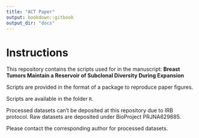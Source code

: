 ```yaml
---
title: "ACT Paper"
output: bookdown::gitbook
output_dir: "docs"
---
```


# Instructions

This repository contains the scripts used for in the manuscript: **Breast
Tumors Maintain a Reservoir of Subclonal Diversity During Expansion**

Scripts are provided in the format of a package to reproduce paper
figures.

Scripts are available in the folder `R`.

Processed datasets can't be deposited at this repository due to IRB protocol.
Raw datasets are deposited under BioProject PRJNA629885.

Please contact the corresponding author for processed datasets.

